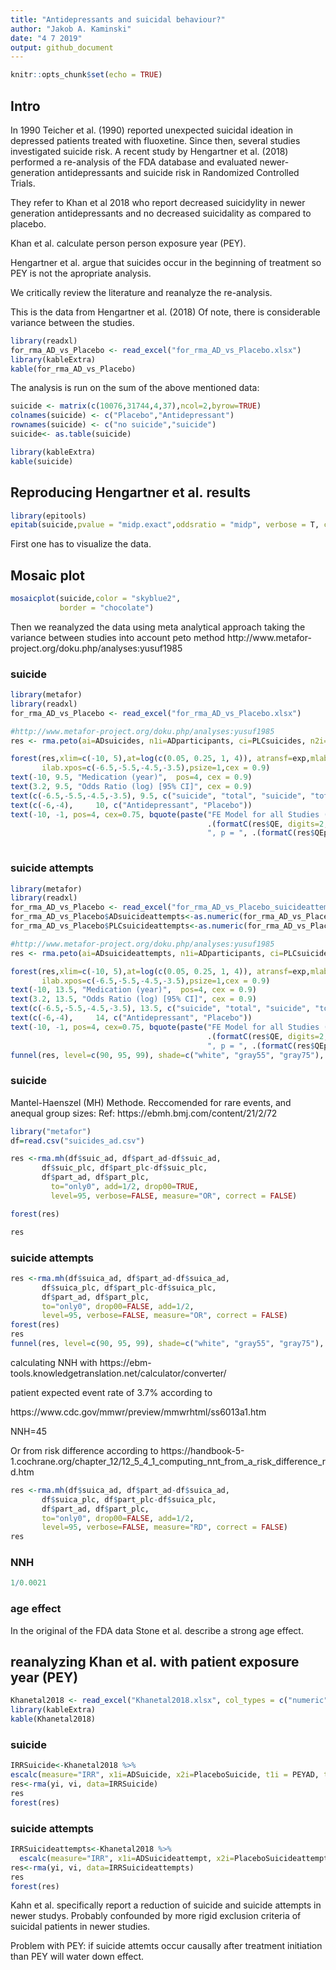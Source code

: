 ```yaml
---
title: "Antidepressants and suicidal behaviour?"
author: "Jakob A. Kaminski"
date: "4 7 2019"
output: github_document
---
```


```r
knitr::opts_chunk$set(echo = TRUE)
```

## Intro
In 1990  Teicher et al. (1990) reported unexpected suicidal ideation in depressed patients treated with fluoxetine.
Since then, several studies investigated suicide risk.
A recent study by Hengartner et al. (2018) performed a re-analysis of the FDA database and evaluated newer-generation antidepressants and suicide risk in Randomized Controlled Trials.

They refer to Khan et al 2018 who report decreased suicidylity in newer generation antidepressants and no decreased suicidality as compared to placebo.

Khan et al. calculate person person exposure year (PEY).

Hengartner et al. argue that suicides occur in the beginning of treatment so PEY is not the apropriate analysis.

We critically review the literature and reanalyze the re-analysis.

This is the data from Hengartner et al. (2018) Of note, there is considerable variance between the studies.

```r
library(readxl)
for_rma_AD_vs_Placebo <- read_excel("for_rma_AD_vs_Placebo.xlsx")
library(kableExtra)
kable(for_rma_AD_vs_Placebo)
```

The analysis is run on the sum of the above mentioned data:

```r
suicide <- matrix(c(10076,31744,4,37),ncol=2,byrow=TRUE)
colnames(suicide) <- c("Placebo","Antidepressant")
rownames(suicide) <- c("no suicide","suicide")
suicide<- as.table(suicide)
```


```r
library(kableExtra)
kable(suicide)
```


## Reproducing Hengartner et al. results

```r
library(epitools)
epitab(suicide,pvalue = "midp.exact",oddsratio = "midp", verbose = T, correction = T)
```


First one has to visualize the data.

## Mosaic plot

```r
mosaicplot(suicide,color = "skyblue2",
           border = "chocolate")
```

Then we reanalyzed the data using meta analytical approach taking the variance between studies into account peto method http://www.metafor-project.org/doku.php/analyses:yusuf1985

### suicide
```r

library(metafor)
library(readxl)
for_rma_AD_vs_Placebo <- read_excel("for_rma_AD_vs_Placebo.xlsx")

#http://www.metafor-project.org/doku.php/analyses:yusuf1985
res <- rma.peto(ai=ADsuicides, n1i=ADparticipants, ci=PLCsuicides, n2i=PLCparticipants, data=for_rma_AD_vs_Placebo, slab=study)

```


```r

forest(res,xlim=c(-10, 5),at=log(c(0.05, 0.25, 1, 4)), atransf=exp,mlab="",ilab=cbind(for_rma_AD_vs_Placebo$ADsuicides, for_rma_AD_vs_Placebo$ADparticipants, for_rma_AD_vs_Placebo$PLCsuicides, for_rma_AD_vs_Placebo$PLCparticipants),
       ilab.xpos=c(-6.5,-5.5,-4.5,-3.5),psize=1,cex = 0.9)
text(-10, 9.5, "Medication (year)",  pos=4, cex = 0.9)
text(3.2, 9.5, "Odds Ratio (log) [95% CI]", cex = 0.9)
text(c(-6.5,-5.5,-4.5,-3.5), 9.5, c("suicide", "total", "suicide", "total"))
text(c(-6,-4),     10, c("Antidepressant", "Placebo"))
text(-10, -1, pos=4, cex=0.75, bquote(paste("FE Model for all Studies (Q = ",
                                            .(formatC(res$QE, digits=2, format="f")), ", df = 7",
                                            ", p = ", .(formatC(res$QEp, digits=2, format="f")), ")")))
                                            

```

### suicide attempts

```r

library(metafor)
library(readxl)
for_rma_AD_vs_Placebo <- read_excel("for_rma_AD_vs_Placebo_suicideattempts.xlsx")
for_rma_AD_vs_Placebo$ADsuicideattempts<-as.numeric(for_rma_AD_vs_Placebo$ADsuicideattempts)
for_rma_AD_vs_Placebo$PLCsuicideattempts<-as.numeric(for_rma_AD_vs_Placebo$PLCsuicideattempts)

#http://www.metafor-project.org/doku.php/analyses:yusuf1985
res <- rma.peto(ai=ADsuicideattempts, n1i=ADparticipants, ci=PLCsuicideattempts, n2i=PLCparticipants, data=for_rma_AD_vs_Placebo, slab=study)
```

```r

forest(res,xlim=c(-10, 5),at=log(c(0.05, 0.25, 1, 4)), atransf=exp,mlab="",ilab=cbind(for_rma_AD_vs_Placebo$ADsuicideattempts, for_rma_AD_vs_Placebo$ADparticipants, for_rma_AD_vs_Placebo$PLCsuicideattempts, for_rma_AD_vs_Placebo$PLCparticipants),
       ilab.xpos=c(-6.5,-5.5,-4.5,-3.5),psize=1,cex = 0.9)
text(-10, 13.5, "Medication (year)",  pos=4, cex = 0.9)
text(3.2, 13.5, "Odds Ratio (log) [95% CI]", cex = 0.9)
text(c(-6.5,-5.5,-4.5,-3.5), 13.5, c("suicide", "total", "suicide", "total"))
text(c(-6,-4),     14, c("Antidepressant", "Placebo"))
text(-10, -1, pos=4, cex=0.75, bquote(paste("FE Model for all Studies (Q = ",
                                            .(formatC(res$QE, digits=2, format="f")), ", df = 11",
                                            ", p = ", .(formatC(res$QEp, digits=2, format="f")), ")")))
funnel(res, level=c(90, 95, 99), shade=c("white", "gray55", "gray75"), legend=TRUE)


```


### suicide

Mantel-Haenszel (MH) Methode. Reccomended for rare events, and anequal group sizes:
Ref: https://ebmh.bmj.com/content/21/2/72

```r

library("metafor")
df=read.csv("suicides_ad.csv") 

res <-rma.mh(df$suic_ad, df$part_ad-df$suic_ad, 
       df$suic_plc, df$part_plc-df$suic_plc, 
       df$part_ad, df$part_plc,
         to="only0", add=1/2, drop00=TRUE,
         level=95, verbose=FALSE, measure="OR", correct = FALSE)

forest(res)

res

```

### suicide attempts


```r
res <-rma.mh(df$suica_ad, df$part_ad-df$suica_ad, 
       df$suica_plc, df$part_plc-df$suica_plc, 
       df$part_ad, df$part_plc,
       to="only0", drop00=FALSE, add=1/2,
       level=95, verbose=FALSE, measure="OR", correct = FALSE)
forest(res)
res
funnel(res, level=c(90, 95, 99), shade=c("white", "gray55", "gray75"), legend=TRUE)

```

calculating NNH with https://ebm-tools.knowledgetranslation.net/calculator/converter/

patient expected event rate of 3.7% according to

https://www.cdc.gov/mmwr/preview/mmwrhtml/ss6013a1.htm


NNH=45


Or from risk difference according to https://handbook-5-1.cochrane.org/chapter_12/12_5_4_1_computing_nnt_from_a_risk_difference_rd.htm

```r
res <-rma.mh(df$suica_ad, df$part_ad-df$suica_ad, 
       df$suica_plc, df$part_plc-df$suica_plc, 
       df$part_ad, df$part_plc,
       to="only0", drop00=FALSE, add=1/2,
       level=95, verbose=FALSE, measure="RD", correct = FALSE)
res
```

### NNH
```r
1/0.0021
```


### age effect

In the original of the FDA data Stone et al. describe a strong age effect.


## reanalyzing Khan et al. with patient exposure year (PEY)

```r
Khanetal2018 <- read_excel("Khanetal2018.xlsx", col_types = c("numeric", "text", "numeric",  "numeric", "numeric", "numeric", "numeric", "numeric", "numeric", "numeric"))
library(kableExtra)
kable(Khanetal2018)
```

### suicide

```r

IRRSuicide<-Khanetal2018 %>%
escalc(measure="IRR", x1i=ADSuicide, x2i=PlaceboSuicide, t1i = PEYAD, t2i = PEYPLC, to="only0", add = 1/2, data=.,slab = paste(medication, year, sep=", "))
res<-rma(yi, vi, data=IRRSuicide)
res
forest(res)
```


### suicide attempts

```r
IRRSuicideattempts<-Khanetal2018 %>%
  escalc(measure="IRR", x1i=ADSuicideattempt, x2i=PlaceboSuicideattempt, t1i = PEYAD, t2i = PEYPLC, to="only0", add = 1/2, data=.,slab = paste(medication, year, sep=", "))
res<-rma(yi, vi, data=IRRSuicideattempts)
res
forest(res)
```

Kahn et al. specifically report a reduction of suicide and suicide attempts in newer studys. Probably confounded by more rigid exclusion criteria of suicidal patients in newer studies. 

Problem with PEY: if suicide attemts occur causally after treatment initiation than PEY will water down effect. 
